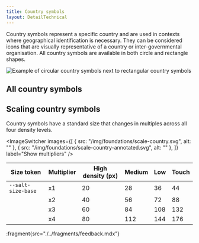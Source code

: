 ```yaml
---
title: Country symbols
layout: DetailTechnical
---
```


Country symbols represent a specific country and are used in contexts where geographical identification is necessary. They can be considered icons that are visually representative of a country or inter-governmental organisation. All country symbols are available in both circle and rectangle shapes.

<Image
  src="/img/foundations/iconography-countrysymbols-variant.png"
  alt="Example of circular country symbols next to rectangular country symbols"
/>

## All country symbols

<CountrySymbolPreview />

## Scaling country symbols

Country symbols have a standard size that changes in multiples across all four density levels.

<ImageSwitcher
  images={[
    { src: "/img/foundations/scale-country.svg", alt: "" },
    { src: "/img/foundations/scale-country-annotated.svg", alt: "" },
  ]}
  label="Show multipliers"
/>

| Size token         | Multiplier | High density (px) | Medium | Low | Touch |
| ------------------ | ---------- | ----------------- | ------ | --- | ----- |
| `--salt-size-base` | x1         | 20                | 28     | 36  | 44    |
|                    | x2         | 40                | 56     | 72  | 88    |
|                    | x3         | 60                | 84     | 108 | 132   |
|                    | x4         | 80                | 112    | 144 | 176   |

:fragment{src="./../fragments/feedback.mdx"}
